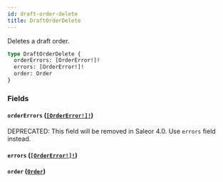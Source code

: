 ```yaml
---
id: draft-order-delete
title: DraftOrderDelete
---
```


Deletes a draft order.

```graphql
type DraftOrderDelete {
  orderErrors: [OrderError!]!
  errors: [OrderError!]!
  order: Order
}
```

### Fields

#### `orderErrors` ([`[OrderError!]!`](/docs/developer/api-reference/objects/order-error))

<span class="badge badge--warning">DEPRECATED: This field will be removed in Saleor 4.0. Use `errors` field instead.</span>

#### `errors` ([`[OrderError!]!`](/docs/developer/api-reference/objects/order-error))

#### `order` ([`Order`](/docs/developer/api-reference/objects/order))
